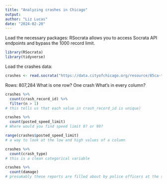 ```yaml
---
title: "Analyzing crashes in Chicago"
output: 
author: "Liz Lucas"
date: "2024-02-20"
---
```


Load the necessary packages:
RSocrata allows you to access Socrata API endpoints and bypass the 1000 record limit.
```r
library(RSocrata)
library(tidyverse)
```

Load the crashes data: 
```r
crashes <- read.socrata("https://data.cityofchicago.org/resource/85ca-t3if.csv")
```
Rows: 807,284
What is one row? One crash
What's in every column? 

```r
crashes %>% 
  count(crash_record_id) %>% 
  filter(n > 1)
# this tells us that each value in crash_record_id is unique)

crashes %>% 
  count(posted_speed_limit)
# Where would you find speed limit 0? or 99? 

range(crashes$posted_speed_limit)
# a way to look at the low and high values of a column

crashes %>% 
  count(crash_type)
# this is a clean categorical variable

crashes %>% 
  count(damage)
# presumably these reports are filled about by police officers at the scene; how do they know the damage? worth asking the PD: probably just an estimate? 
```

